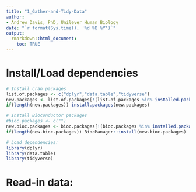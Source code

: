 ```yaml
---
title: "1_Gather-and-Tidy-Data"
author:
- Andrew Davis, PhD, Unilever Human Biology
date: "`r format(Sys.time(), '%d %B %Y')`"
output:
  rmarkdown::html_document:
    toc: TRUE
---
```


# Install/Load dependencies
```r
# Install cran packages
list.of.packages <- c("dplyr","data.table","tidyverse")
new.packages <- list.of.packages[!(list.of.packages %in% installed.packages()[,"Package"])]
if(length(new.packages)) install.packages(new.packages)

# Install Bioconductor packages
#bioc.packages <- c("")
new.bioc.packages <- bioc.packages[!(bioc.packages %in% installed.packages()[,"Package"])]
if(length(new.bioc.packages)) BiocManager::install(new.bioc.packages)

# Load dependencies:
library(dplyr)
library(data.table)
library(tidyverse)
```

# Read-in data:

```r

```

